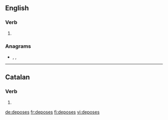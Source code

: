{{also|déposés|déposes|deposés}}
==English==

===Verb===
{{head|en|verb form}}

# {{en-third-person singular of|depose}}

===Anagrams===
* {{l|en|despose}}, {{l|en|speedos}}, {{l|en|Speedos}}

----

==Catalan==

===Verb===
{{head|ca|verb form}}

# {{ca-verb form of|p=2|n=sg|m=ind|t=pres|deposar}}

[[de:deposes]]
[[fr:deposes]]
[[fi:deposes]]
[[vi:deposes]]
